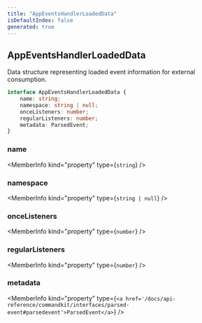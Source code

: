 ```yaml
---
title: "AppEventsHandlerLoadedData"
isDefaultIndex: false
generated: true
---
```



<!-- This file was generated from the CommandKit source. Do not modify. Instead, re-run the "docgen" script -->


## AppEventsHandlerLoadedData

<GenerationInfo sourceFile="packages/commandkit/src/app/handlers/AppEventsHandler.ts" sourceLine="35" packageName="commandkit" />

Data structure representing loaded event information for external consumption.

```ts title="Signature"
interface AppEventsHandlerLoadedData {
    name: string;
    namespace: string | null;
    onceListeners: number;
    regularListeners: number;
    metadata: ParsedEvent;
}
```

<div className="members-wrapper">

### name

<MemberInfo kind="property" type={`string`}   />


### namespace

<MemberInfo kind="property" type={`string | null`}   />


### onceListeners

<MemberInfo kind="property" type={`number`}   />


### regularListeners

<MemberInfo kind="property" type={`number`}   />


### metadata

<MemberInfo kind="property" type={`<a href='/docs/api-reference/commandkit/interfaces/parsed-event#parsedevent'>ParsedEvent</a>`}   />




</div>
